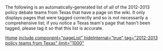 The following is an automatically-generated list of all of the 2012-2013 policy debate teams from Texas that have a page on the wiki. It only displays pages that were tagged correctly and so is not necessarily a comprehensive list; if you notice a Texas team's page that hasn't been tagged, please tag it so that this list is accurate.

[[debatecoaches/Policy Debate|Home]]
[[include component="pageList" hideInternal="true" tag="2012-2013 policy teams from Texas" limit="1000"]]